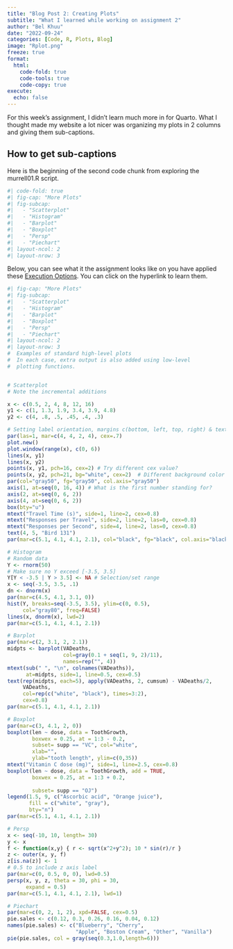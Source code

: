 ---
title: "Blog Post 2: Creating Plots"
subtitle: "What I learned while working on assignment 2"
author: "Bel Khuu"
date: "2022-09-24"
categories: [Code, R, Plots, Blog]
image: "Rplot.png"
freeze: true
format:
  html:
    code-fold: true
    code-tools: true
    code-copy: true
execute:
  echo: false
---

For this week's assignment, I didn't learn much more in for Quarto. What I thought made my website a lot nicer was organizing my plots in 2 columns and giving them sub-captions.

## How to get sub-captions

Here is the beginning of the second code chunk from exploring the murrell01.R script.

``` yaml
#| code-fold: true
#| fig-cap: "More Plots" 
#| fig-subcap:
#|   - "Scatterplot"
#|   - "Histogram"
#|   - "Barplot"
#|   - "Boxplot"
#|   - "Persp"
#|   - "Piechart"
#| layout-ncol: 2
#| layout-nrow: 3
```

Below, you can see what it the assignment looks like on you have applied these [Execution Options](https://quarto.org/docs/computations/execution-options.html). You can click on the hyperlink to learn them.

```{r}
#| fig-cap: "More Plots" 
#| fig-subcap:
#|   - "Scatterplot"
#|   - "Histogram"
#|   - "Barplot"
#|   - "Boxplot"
#|   - "Persp"
#|   - "Piechart"
#| layout-ncol: 2
#| layout-nrow: 3
#  Examples of standard high-level plots 
#  In each case, extra output is also added using low-level 
#  plotting functions.


# Scatterplot
# Note the incremental additions

x <- c(0.5, 2, 4, 8, 12, 16)
y1 <- c(1, 1.3, 1.9, 3.4, 3.9, 4.8)
y2 <- c(4, .8, .5, .45, .4, .3)

# Setting label orientation, margins c(bottom, left, top, right) & text size
par(las=1, mar=c(4, 4, 2, 4), cex=.7) 
plot.new()
plot.window(range(x), c(0, 6))
lines(x, y1)
lines(x, y2)
points(x, y1, pch=16, cex=2) # Try different cex value?  
points(x, y2, pch=21, bg="white", cex=2)  # Different background color
par(col="gray50", fg="gray50", col.axis="gray50")
axis(1, at=seq(0, 16, 4)) # What is the first number standing for?
axis(2, at=seq(0, 6, 2))
axis(4, at=seq(0, 6, 2))
box(bty="u")
mtext("Travel Time (s)", side=1, line=2, cex=0.8)
mtext("Responses per Travel", side=2, line=2, las=0, cex=0.8)
mtext("Responses per Second", side=4, line=2, las=0, cex=0.8)
text(4, 5, "Bird 131")
par(mar=c(5.1, 4.1, 4.1, 2.1), col="black", fg="black", col.axis="black")

# Histogram
# Random data
Y <- rnorm(50)
# Make sure no Y exceed [-3.5, 3.5]
Y[Y < -3.5 | Y > 3.5] <- NA # Selection/set range
x <- seq(-3.5, 3.5, .1)
dn <- dnorm(x)
par(mar=c(4.5, 4.1, 3.1, 0))
hist(Y, breaks=seq(-3.5, 3.5), ylim=c(0, 0.5), 
     col="gray80", freq=FALSE)
lines(x, dnorm(x), lwd=2)
par(mar=c(5.1, 4.1, 4.1, 2.1))

# Barplot
par(mar=c(2, 3.1, 2, 2.1)) 
midpts <- barplot(VADeaths, 
                  col=gray(0.1 + seq(1, 9, 2)/11), 
                  names=rep("", 4))
mtext(sub(" ", "\n", colnames(VADeaths)),
      at=midpts, side=1, line=0.5, cex=0.5)
text(rep(midpts, each=5), apply(VADeaths, 2, cumsum) - VADeaths/2,
     VADeaths, 
     col=rep(c("white", "black"), times=3:2), 
     cex=0.8)
par(mar=c(5.1, 4.1, 4.1, 2.1))  

# Boxplot
par(mar=c(3, 4.1, 2, 0))
boxplot(len ~ dose, data = ToothGrowth,
        boxwex = 0.25, at = 1:3 - 0.2,
        subset= supp == "VC", col="white",
        xlab="",
        ylab="tooth length", ylim=c(0,35))
mtext("Vitamin C dose (mg)", side=1, line=2.5, cex=0.8)
boxplot(len ~ dose, data = ToothGrowth, add = TRUE,
        boxwex = 0.25, at = 1:3 + 0.2,
        
        subset= supp == "OJ")
legend(1.5, 9, c("Ascorbic acid", "Orange juice"), 
       fill = c("white", "gray"), 
       bty="n")
par(mar=c(5.1, 4.1, 4.1, 2.1))

# Persp
x <- seq(-10, 10, length= 30)
y <- x
f <- function(x,y) { r <- sqrt(x^2+y^2); 10 * sin(r)/r }
z <- outer(x, y, f)
z[is.na(z)] <- 1
# 0.5 to include z axis label
par(mar=c(0, 0.5, 0, 0), lwd=0.5)
persp(x, y, z, theta = 30, phi = 30, 
      expand = 0.5)
par(mar=c(5.1, 4.1, 4.1, 2.1), lwd=1)

# Piechart
par(mar=c(0, 2, 1, 2), xpd=FALSE, cex=0.5)
pie.sales <- c(0.12, 0.3, 0.26, 0.16, 0.04, 0.12)
names(pie.sales) <- c("Blueberry", "Cherry",
                      "Apple", "Boston Cream", "Other", "Vanilla")
pie(pie.sales, col = gray(seq(0.3,1.0,length=6))) 
```
